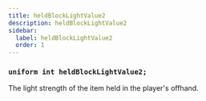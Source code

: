 ```yaml
---
title: heldBlockLightValue2
description: heldBlockLightValue2
sidebar:
  label: heldBlockLightValue2
  order: 1
---
```


### `uniform int heldBlockLightValue2;`
The light strength of the item held in the player's offhand.